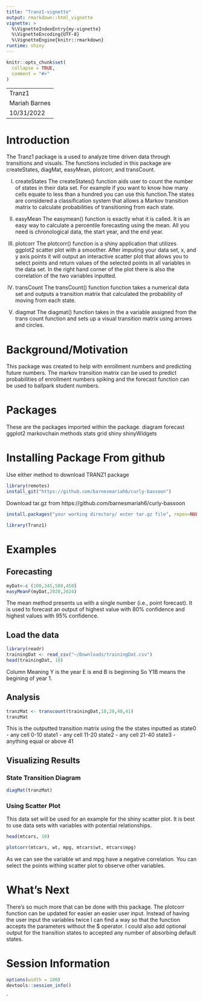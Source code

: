 ```yaml
---
title: "Tranz1-vignette"
output: rmarkdown::html_vignette
vignette: >
  %\VignetteIndexEntry{my-vignette}
  %\VignetteEncoding{UTF-8}
  %\VignetteEngine{knitr::rmarkdown}
runtime: shiny
---
```


```r
knitr::opts_chunk$set(
  collapse = TRUE,
  comment = "#>"
)
```

---
Tranz1
Mariah Barnes
10/31/2022
---

# Introduction
The Tranz1 package is a used to analyze time driven data through transitions and visuals. The functions included in this package are createStates, diagMat, easyMean, plotcorr, and transCount. 

I.   createStates
The createStates() function aids user to count the number of states in their data set. For example if you want to know how many cells equate to less than a hundred you can use this function.The states are considered a classification system that allows a Markov transition matrix to calculate probabilities of transitioning from each state.  

II.  easyMean
The easymean() function is exactly  what it is called. It is an easy way to calculate a percentile forecasting using the mean. All you need is chronological data, the start year, and the end year.

III. plotcorr
The plotcorr() function is a shiny application that utilizes ggplot2 scatter plot with a smoother. After imputing your data set, x, and y axis points it will output an interactive scatter plot that allows you to select points and return values of the selected points in all variables in the data set. In the right hand corner of the plot there is also the correlation of the two variables inputted.

IV.  transCount
The transCount() function function takes a numerical data set and outputs a transition matrix that calculated the probability of moving from each state.

V.   diagmat
The diagmat() function takes in the a variable assigned from the trans count function and sets up a visual transition matrix using arrows and circles.

# Background/Motivation
This package was created to help with enrollment numbers and predicting future numbers. The markov transition matrix can be used to predict probabilities of enrollment numbers spiking and the forecast function can be used to ballpark student numbers.

# Packages
These are the packages imported within the package.
diagram
forecast
ggplot2
markovchain
methods
stats
grid
shiny
shinyWidgets

# Installing Package From github
 

Use either method to download TRANZ1 package


```r
library(remotes)
install_git("https://github.com/barnesmariah6/curly-bassoon")

```


Download tar.gz from https://github.com/barnesmariah6/curly-bassoon
```r

install.packages("your working directory/ enter tar.gz file", repos=NULL , type = "source")
```


```r
library(Tranz1)
```

# Examples

## Forecasting 
```r
myDat<-c (100,345,500,450)
easyMeanF(myDat,2020,2024)
```
The mean method presents us with a single number (i.e., point forecast). It is used to forecast an output of  highest value with 80% confidence and highest values with 95% confidence. 


##  Load the data

```r
library(readr)
trainingDat <- read_csv("~/Downloads/trainingDat.csv")
head(trainingDat, 10)
```
Column Meaning
Y is the year
E is end
B is beginning
So Y1B means the begining of year 1.


## Analysis
```r
tranzMat <- transcount(trainingDat,10,20,40,41)
tranzMat
```
This is the outputted transition matrix using the the states inputted as
state0 - any cell 0-10
state1 - any cell 11-20
state2 - any cell 21-40
state3 - anything equal or above 41


## Visualizing Results

### State Transition Diagram
```r
diagMat(tranzMat)
```



### Using Scatter Plot
This data set will be used for an example for the shiny scatter plot. It is best to use data sets with variables with potential relationships.
```r
head(mtcars, 10)
```

```r
plotcorr(mtcars, wt, mpg, mtcars$wt, mtcars$mpg)
```
As we can see the variable wt and mpg have a negative correlation. You can select the points withing scatter plot to observe other variables.





# What's Next
There's so much more that can be done with this package. The plotcorr function can be updated for easier an easier user input. Instead of having the user input the variables twice I can find a way so that the function accepts the parameters without the $ operator. I could also add optional output for the transition states to accepted any number of absorbing default states.



# Session Information

```r
options(width = 100)
devtools::session_info()
```


`

